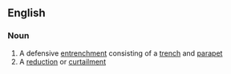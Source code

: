 ==English==

===Noun===
{{wikipedia}}
{{en-noun}}

# A defensive [[entrenchment]] consisting of a [[trench]] and [[parapet]]
# A [[reduction]] or [[curtailment]]